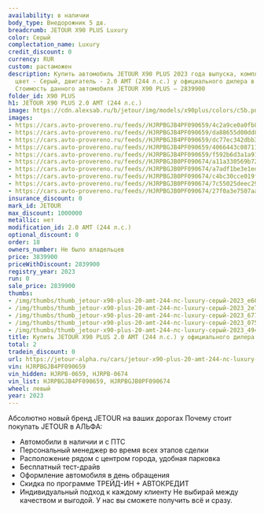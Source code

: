```yaml
---
availability: в наличии
body_type: Внедорожник 5 дв.
breadcrumb: JETOUR X90 PLUS Luxury
color: Серый
complectation_name: Luxury
credit_discount: 0
currency: RUR
custom: растаможен
description: Купить автомобиль JETOUR X90 PLUS 2023 года выпуска, комплектация Luxury,
  цвет - Серый, двигатель - 2.0 AMT (244 л.с.) у официального дилера в г. Самара.
  Стоимость данного автомобиля JETOUR X90 PLUS – 2839900
folder_id: X90 PLUS
h1: JETOUR X90 PLUS 2.0 AMT (244 л.с.)
image: https://cdn.alexsab.ru/b/jetour/img/models/x90plus/colors/c5b.png
images:
- https://cars.avto-provereno.ru/feeds//HJRPBGJB4PF090659/4c2a9ce0a0fb85178800c93b9a8e6020.jpg
- https://cars.avto-provereno.ru/feeds//HJRPBGJB4PF090659/da88655d00dd83e4d6bac6bc0892e719.jpg
- https://cars.avto-provereno.ru/feeds//HJRPBGJB4PF090659/dc77ec342dbb3b541042be9f9e5677f8.jpg
- https://cars.avto-provereno.ru/feeds//HJRPBGJB4PF090659/4066443c08711156c246779c12107508.jpg
- https://cars.avto-provereno.ru/feeds//HJRPBGJB4PF090659/f592b6d3a1a919f8f8c99869df449425.jpg
- https://cars.avto-provereno.ru/feeds//HJRPBGJB0PF090674/a11a330569b723afa2269c89e1bbd84f.jpg
- https://cars.avto-provereno.ru/feeds//HJRPBGJB0PF090674/a7adf1be3e1ed7416214c46d2d6a1684.jpg
- https://cars.avto-provereno.ru/feeds//HJRPBGJB0PF090674/c4bc30cce019f8e23d2be190e0d0630e.jpg
- https://cars.avto-provereno.ru/feeds//HJRPBGJB0PF090674/7c55025deec29ad6d2c502c7b1210332.jpg
- https://cars.avto-provereno.ru/feeds//HJRPBGJB0PF090674/27f0a3e7507aa9f923deb46c1723d9e5.jpg
insurance_discount: 0
mark_id: JETOUR
max_discount: 1000000
metallic: нет
modification_id: 2.0 AMT (244 л.с.)
optional_discount: 0
order: 18
owners_number: Не было владельцев
price: 3839900
priceWithDiscount: 2839900
registry_year: 2023
run: 0
sale_price: 2839900
thumbs:
- /img/thumbs/thumb_jetour-x90-plus-20-amt-244-лс-luxury-серый-2023_e6020_0.webp
- /img/thumbs/thumb_jetour-x90-plus-20-amt-244-лс-luxury-серый-2023_2e719_1.webp
- /img/thumbs/thumb_jetour-x90-plus-20-amt-244-лс-luxury-серый-2023_677f8_2.webp
- /img/thumbs/thumb_jetour-x90-plus-20-amt-244-лс-luxury-серый-2023_07508_3.webp
- /img/thumbs/thumb_jetour-x90-plus-20-amt-244-лс-luxury-серый-2023_49425_4.webp
title: Купить JETOUR X90 PLUS 2.0 AMT (244 л.с.) у официального дилера в Самаре
total: 2
tradein_discount: 0
url: https://jetour-alpha.ru/cars/jetour-x90-plus-20-amt-244-лс-luxury-серый-2023/
vin: HJRPBGJB4PF090659
vin_hidden: HJRPB-0659, HJRPB-0674
vin_list: HJRPBGJB4PF090659, HJRPBGJB0PF090674
wheel: левый
year: 2023
---
```

Абсолютно новый бренд JETOUR на ваших дорогах
Почему стоит покупать JETOUR в АЛЬФА:
- Автомобили в наличии и с ПТС
- Персональный менеджер во время всех этапов сделки
- Расположение рядом с центром города, удобная парковка
- Бесплатный тест-драйв
- Оформление автомобиля в день обращения
- Скидка по программе ТРЕЙД-ИН + АВТОКРЕДИТ
- Индивидуальный подход  к каждому клиенту
Не выбирай между качеством и выгодой. У нас вы сможете получить всё и сразу.